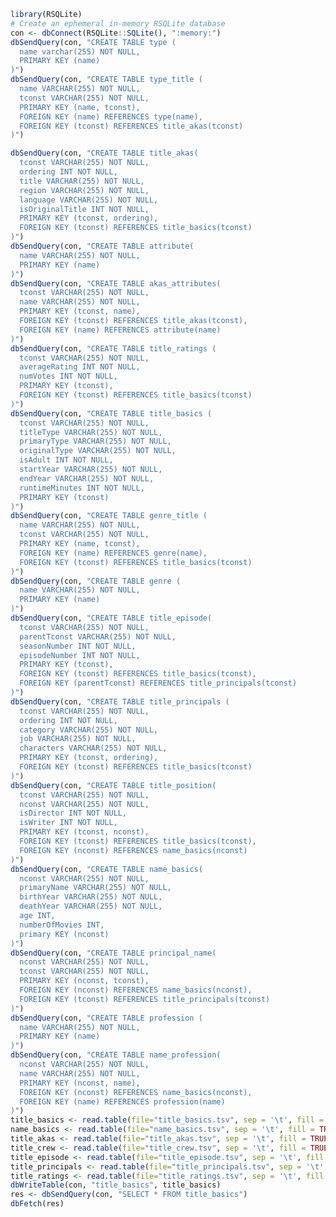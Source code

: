 ```r
library(RSQLite)
# Create an ephemeral in-memory RSQLite database
con <- dbConnect(RSQLite::SQLite(), ":memory:")
dbSendQuery(con, "CREATE TABLE type (
  name varchar(255) NOT NULL,
  PRIMARY KEY (name)
)")
dbSendQuery(con, "CREATE TABLE type_title (
  name VARCHAR(255) NOT NULL,
  tconst VARCHAR(255) NOT NULL,
  PRIMARY KEY (name, tconst),
  FOREIGN KEY (name) REFERENCES type(name),
  FOREIGN KEY (tconst) REFERENCES title_akas(tconst)
)")

dbSendQuery(con, "CREATE TABLE title_akas(
  tconst VARCHAR(255) NOT NULL,
  ordering INT NOT NULL,
  title VARCHAR(255) NOT NULL,
  region VARCHAR(255) NOT NULL,
  language VARCHAR(255) NOT NULL,
  isOriginalTitle INT NOT NULL,
  PRIMARY KEY (tconst, ordering),
  FOREIGN KEY (tconst) REFERENCES title_basics(tconst)
)")
dbSendQuery(con, "CREATE TABLE attribute(
  name VARCHAR(255) NOT NULL,
  PRIMARY KEY (name)
)")
dbSendQuery(con, "CREATE TABLE akas_attributes(
  tconst VARCHAR(255) NOT NULL,
  name VARCHAR(255) NOT NULL,
  PRIMARY KEY (tconst, name),
  FOREIGN KEY (tconst) REFERENCES title_akas(tconst),
  FOREIGN KEY (name) REFERENCES attribute(name)
)")
dbSendQuery(con, "CREATE TABLE title_ratings (
  tconst VARCHAR(255) NOT NULL,
  averageRating INT NOT NULL,
  numVotes INT NOT NULL,
  PRIMARY KEY (tconst),
  FOREIGN KEY (tconst) REFERENCES title_basics(tconst)
)")
dbSendQuery(con, "CREATE TABLE title_basics (
  tconst VARCHAR(255) NOT NULL,
  titleType VARCHAR(255) NOT NULL,
  primaryType VARCHAR(255) NOT NULL,
  originalType VARCHAR(255) NOT NULL,
  isAdult INT NOT NULL,
  startYear VARCHAR(255) NOT NULL,
  endYear VARCHAR(255) NOT NULL,
  runtimeMinutes INT NOT NULL,
  PRIMARY KEY (tconst)
)")
dbSendQuery(con, "CREATE TABLE genre_title (
  name VARCHAR(255) NOT NULL,
  tconst VARCHAR(255) NOT NULL,
  PRIMARY KEY (name, tconst),
  FOREIGN KEY (name) REFERENCES genre(name),
  FOREIGN KEY (tconst) REFERENCES title_basics(tconst)
)")
dbSendQuery(con, "CREATE TABLE genre (
  name VARCHAR(255) NOT NULL,
  PRIMARY KEY (name)
)")
dbSendQuery(con, "CREATE TABLE title_episode(
  tconst VARCHAR(255) NOT NULL,
  parentTconst VARCHAR(255) NOT NULL,
  seasonNumber INT NOT NULL,
  episodeNumber INT NOT NULL,
  PRIMARY KEY (tconst),
  FOREIGN KEY (tconst) REFERENCES title_basics(tconst),
  FOREIGN KEY (parentTconst) REFERENCES title_principals(tconst)
)")
dbSendQuery(con, "CREATE TABLE title_principals (
  tconst VARCHAR(255) NOT NULL,
  ordering INT NOT NULL,
  category VARCHAR(255) NOT NULL,
  job VARCHAR(255) NOT NULL,
  characters VARCHAR(255) NOT NULL,
  PRIMARY KEY (tconst, ordering),
  FOREIGN KEY (tconst) REFERENCES title_basics(tconst)
)")
dbSendQuery(con, "CREATE TABLE title_position(
  tconst VARCHAR(255) NOT NULL,
  nconst VARCHAR(255) NOT NULL,
  isDirector INT NOT NULL,
  isWriter INT NOT NULL,
  PRIMARY KEY (tconst, nconst),
  FOREIGN KEY (tconst) REFERENCES title_basics(tconst),
  FOREIGN KEY (nconst) REFERENCES name_basics(nconst)
)")
dbSendQuery(con, "CREATE TABLE name_basics(
  nconst VARCHAR(255) NOT NULL,
  primaryName VARCHAR(255) NOT NULL,
  birthYear VARCHAR(255) NOT NULL,
  deathYear VARCHAR(255) NOT NULL,
  age INT,
  numberOfMovies INT,
  primary KEY (nconst)
)")
dbSendQuery(con, "CREATE TABLE principal_name(
  nconst VARCHAR(255) NOT NULL,
  tconst VARCHAR(255) NOT NULL,
  PRIMARY KEY (nconst, tconst),
  FOREIGN KEY (nconst) REFERENCES name_basics(nconst),
  FOREIGN KEY (tconst) REFERENCES title_principals(tconst)
)")
dbSendQuery(con, "CREATE TABLE profession (
  name VARCHAR(255) NOT NULL,
  PRIMARY KEY (name)
)")
dbSendQuery(con, "CREATE TABLE name_profession(
  nconst VARCHAR(255) NOT NULL,
  name VARCHAR(255) NOT NULL,
  PRIMARY KEY (nconst, name),
  FOREIGN KEY (nconst) REFERENCES name_basics(nconst),
  FOREIGN KEY (name) REFERENCES profession(name)
)")
title_basics <- read.table(file="title_basics.tsv", sep = '\t', fill = TRUE, header = TRUE)
name_basics <- read.table(file="name_basics.tsv", sep = '\t', fill = TRUE, header = TRUE)
title_akas <- read.table(file="title_akas.tsv", sep = '\t', fill = TRUE, header = TRUE)
title_crew <- read.table(file="title_crew.tsv", sep = '\t', fill = TRUE, header = TRUE)
title_episode <- read.table(file="title_episode.tsv", sep = '\t', fill = TRUE, header = TRUE)
title_principals <- read.table(file="title_principals.tsv", sep = '\t', fill = TRUE, header = TRUE)
title_ratings <- read.table(file="title_ratings.tsv", sep = '\t', fill = TRUE, header = TRUE)
dbWriteTable(con, "title_basics", title_basics)
res <- dbSendQuery(con, "SELECT * FROM title_basics")
dbFetch(res)
```